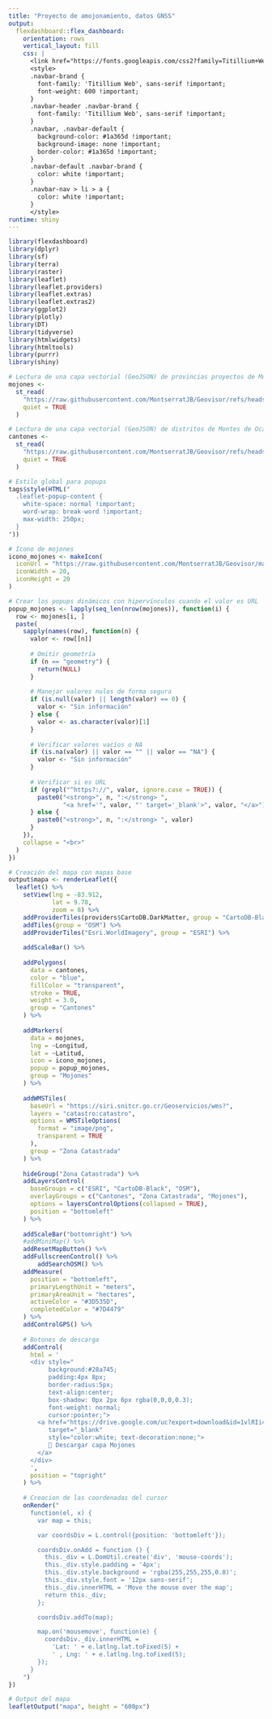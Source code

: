 ```yaml
---
title: "Proyecto de amojonamiento, datos GNSS"
output: 
  flexdashboard::flex_dashboard:
    orientation: rows
    vertical_layout: fill
    css: |
      <link href="https://fonts.googleapis.com/css2?family=Titillium+Web:wght@400;600;700&display=swap" rel="stylesheet">
      <style>
      .navbar-brand {
        font-family: 'Titillium Web', sans-serif !important;
        font-weight: 600 !important;
      }
      .navbar-header .navbar-brand {
        font-family: 'Titillium Web', sans-serif !important;
      }
      .navbar, .navbar-default {
        background-color: #1a365d !important;
        background-image: none !important;
        border-color: #1a365d !important;
      }
      .navbar-default .navbar-brand {
        color: white !important;
      }
      .navbar-nav > li > a {
        color: white !important;
      }
      </style>
runtime: shiny
---
```



```r
library(flexdashboard)
library(dplyr)
library(sf)
library(terra)
library(raster)
library(leaflet)
library(leaflet.providers)
library(leaflet.extras)
library(leaflet.extras2)
library(ggplot2)
library(plotly)
library(DT)
library(tidyverse)
library(htmlwidgets)
library(htmltools)
library(purrr)
library(shiny)
```

```r
# Lectura de una capa vectorial (GeoJSON) de provincias proyectos de Montes de Oca
mojones <-
  st_read(
    "https://raw.githubusercontent.com/MontserratJB/Geovisor/refs/heads/main/Mojones.geojson",
    quiet = TRUE
  )

# Lectura de una capa vectorial (GeoJSON) de distritos de Montes de Oca
cantones <-
  st_read(
    "https://raw.githubusercontent.com/MontserratJB/Geovisor/refs/heads/main/Cantones.geojson",
    quiet = TRUE
  )
```

```r
# Estilo global para popups
tags$style(HTML("
  .leaflet-popup-content {
    white-space: normal !important;
    word-wrap: break-word !important;
    max-width: 250px;
  }
"))

# Icono de mojones
icono_mojones <- makeIcon(
  iconUrl = "https://raw.githubusercontent.com/MontserratJB/Geovisor/main/pin.png",
  iconWidth = 20,
  iconHeight = 20
)

# Crear los popups dinámicos con hipervínculos cuando el valor es URL
popup_mojones <- lapply(seq_len(nrow(mojones)), function(i) {
  row <- mojones[i, ]
  paste(
    sapply(names(row), function(n) {
      valor <- row[[n]]
      
      # Omitir geometría
      if (n == "geometry") {
        return(NULL)
      }
      
      # Manejar valores nulos de forma segura
      if (is.null(valor) || length(valor) == 0) {
        valor <- "Sin información"
      } else {
        valor <- as.character(valor)[1]
      }
      
      # Verificar valores vacíos o NA
      if (is.na(valor) || valor == "" || valor == "NA") {
        valor <- "Sin información"
      }
      
      # Verificar si es URL
      if (grepl("^https?://", valor, ignore.case = TRUE)) {
        paste0("<strong>", n, ":</strong> ",
               "<a href='", valor, "' target='_blank'>", valor, "</a>")
      } else {
        paste0("<strong>", n, ":</strong> ", valor)
      }
    }),
    collapse = "<br>"
  )
})

# Creación del mapa con mapas base
output$mapa <- renderLeaflet({
  leaflet() %>%
    setView(lng = -83.912,
            lat = 9.78,
            zoom = 8) %>%
    addProviderTiles(providers$CartoDB.DarkMatter, group = "CartoDB-Black") %>%
    addTiles(group = "OSM") %>%
    addProviderTiles("Esri.WorldImagery", group = "ESRI") %>%
    
    addScaleBar() %>%
    
    addPolygons(
      data = cantones,
      color = "blue",
      fillColor = "transparent",
      stroke = TRUE,
      weight = 3.0,
      group = "Cantones"
    ) %>%
    
    addMarkers(
      data = mojones,
      lng = ~Longitud,
      lat = ~Latitud,
      icon = icono_mojones,
      popup = popup_mojones,
      group = "Mojones"
    ) %>%
    
    addWMSTiles(
      baseUrl = "https://siri.snitcr.go.cr/Geoservicios/wms?",
      layers = "catastro:catastro",
      options = WMSTileOptions(
        format = "image/png",
        transparent = TRUE
      ),
      group = "Zona Catastrada"
    ) %>%
    
    hideGroup("Zona Catastrada") %>%
    addLayersControl(
      baseGroups = c("ESRI", "CartoDB-Black", "OSM"),
      overlayGroups = c("Cantones", "Zona Catastrada", "Mojones"),
      options = layersControlOptions(collapsed = TRUE),
      position = "bottomleft"
    ) %>%
    
    addScaleBar("bottomright") %>%
    #addMiniMap() %>%
    addResetMapButton() %>%
    addFullscreenControl() %>%
        addSearchOSM() %>%
    addMeasure(
      position = "bottomleft",
      primaryLengthUnit = "meters",
      primaryAreaUnit = "hectares",
      activeColor = "#3D535D",
      completedColor = "#7D4479"
    ) %>%
    addControlGPS() %>%
    
    # Botones de descarga
    addControl(
      html = '
      <div style="
           background:#28a745;
           padding:4px 8px;
           border-radius:5px;
           text-align:center;
           box-shadow: 0px 2px 6px rgba(0,0,0,0.3);
           font-weight: normal;
           cursor:pointer;">
        <a href="https://drive.google.com/uc?export=download&id=1vlRIi4IuviA7z_9T0G6np-4OVXj-1vWe"
           target="_blank"
           style="color:white; text-decoration:none;">
           📍 Descargar capa Mojones
        </a>
      </div>
      ',
      position = "topright"
    ) %>%
    
    # Creacion de las coordenadas del cursor
    onRender("
      function(el, x) {
        var map = this;

        var coordsDiv = L.control({position: 'bottomleft'});

        coordsDiv.onAdd = function () {
          this._div = L.DomUtil.create('div', 'mouse-coords');
          this._div.style.padding = '4px';
          this._div.style.background = 'rgba(255,255,255,0.8)';
          this._div.style.font = '12px sans-serif';
          this._div.innerHTML = 'Move the mouse over the map';
          return this._div;
        };

        coordsDiv.addTo(map);

        map.on('mousemove', function(e) {
          coordsDiv._div.innerHTML =
            'Lat: ' + e.latlng.lat.toFixed(5) +
            ' , Lng: ' + e.latlng.lng.toFixed(5);
        });
      }
    ")
})

# Output del mapa
leafletOutput("mapa", height = "600px")
```